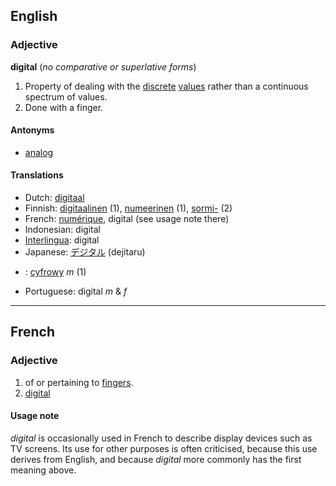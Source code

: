 ==English==
===Adjective===
'''digital''' (''no comparative or superlative forms'')

#Property of dealing with the [[discrete]] [[values]] rather than a continuous spectrum of values.
#Done with a finger.

====Antonyms====
*[[analog]]

====Translations====
*Dutch: [[digitaal]]
*Finnish: [[digitaalinen]] (1), [[numeerinen]] (1), [[sormi-]] (2)
*French: [[numérique]], digital (see usage note there)
*Indonesian: digital
*[[Interlingua]]: digital
*Japanese: [[デジタル]] (dejitaru)
*{{pl}}: [[cyfrowy]] ''m'' (1)
*Portuguese: digital ''m'' & ''f''

----
== French ==
=== Adjective ===

# of or pertaining to [[finger]]s.
# [[digital]]

==== Usage note ====

''digital'' is occasionally used in French to describe display devices such as TV screens. Its use for other purposes is often criticised, because this use derives from English, and because ''digital'' more commonly has the first meaning above.